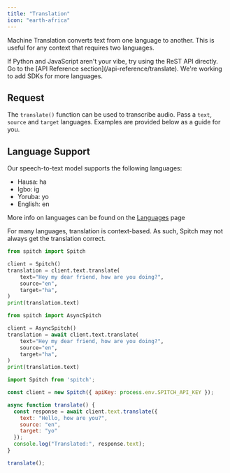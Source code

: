 ```yaml
---
title: "Translation"
icon: "earth-africa"
---
```


Machine Translation converts text from one language to another. This is useful for any context that requires two languages.

<Tip>
  If Python and JavaScript aren't your vibe, try using the ReST API directly. Go to the [API Reference section](/api-reference/translate).
  We're working to add SDKs for more languages.
</Tip>

## Request

The `translate()` function can be used to transcribe audio. Pass a `text`, `source` and `target` languages.
Examples are provided below as a guide for you.

## Language Support

Our speech-to-text model supports the following languages:

- Hausa: ha
- Igbo: ig
- Yoruba: yo
- English: en

More info on languages can be found on the [Languages](/concepts/languages) page

<Warning>
  For many languages, translation is context-based. As such, Spitch may not always get the translation correct.
</Warning>

<CodeGroup>

```python Python
from spitch import Spitch

client = Spitch()
translation = client.text.translate(
    text="Hey my dear friend, how are you doing?",
    source="en",
    target="ha",
)
print(translation.text)
```


```python Python (async)
from spitch import AsyncSpitch

client = AsyncSpitch()
translation = await client.text.translate(
    text="Hey my dear friend, how are you doing?",
    source="en",
    target="ha",
)
print(translation.text)
```


```JavaScript JavaScript
import Spitch from 'spitch';

const client = new Spitch({ apiKey: process.env.SPITCH_API_KEY });

async function translate() {
  const response = await client.text.translate({
    text: "Hello, how are you?",
    source: "en",
    target: "yo"
  });
  console.log("Translated:", response.text);
}

translate();
```

</CodeGroup>